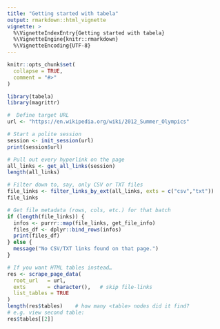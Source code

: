 ```yaml
---
title: "Getting started with tabela"
output: rmarkdown::html_vignette
vignette: >
  %\VignetteIndexEntry{Getting started with tabela}
  %\VignetteEngine{knitr::rmarkdown}
  %\VignetteEncoding{UTF-8}
---
```


```r
knitr::opts_chunk$set(
  collapse = TRUE,
  comment = "#>"
)
```

```r
library(tabela)
library(magrittr)
```



```r
#  Define target URL
url <- "https://en.wikipedia.org/wiki/2012_Summer_Olympics"
```

```r
# Start a polite session
session <- init_session(url)
print(session$url)    
```

```r
# Pull out every hyperlink on the page
all_links <- get_all_links(session)
length(all_links)    
```


```r
# Filter down to, say, only CSV or TXT files
file_links <- filter_links_by_ext(all_links, exts = c("csv","txt"))
file_links           
```

```r
# Get file metadata (rows, cols, etc.) for that batch
if (length(file_links)) {
  infos <- purrr::map(file_links, get_file_info)
  files_df <- dplyr::bind_rows(infos)
  print(files_df)
} else {
  message("No CSV/TXT links found on that page.")
}
```


```r
# If you want HTML tables instead…
res <- scrape_page_data(
  root_url   = url,
  exts       = character(),   # skip file‐links
  list_tables = TRUE
)
length(res$tables)    # how many <table> nodes did it find?
# e.g. view second table:
res$tables[[2]] 
```
